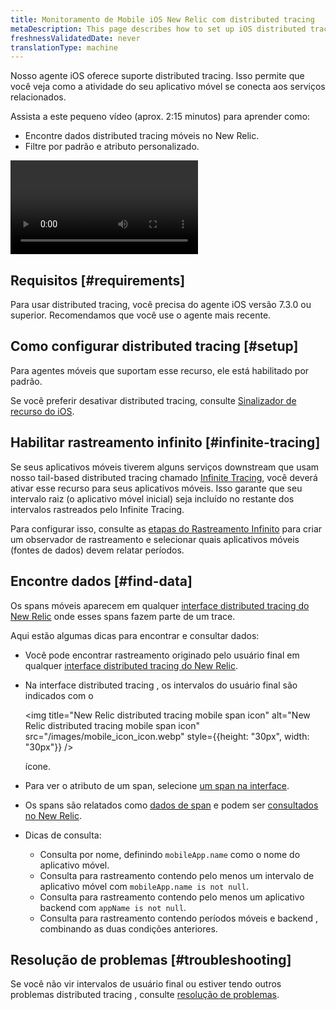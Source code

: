 ```yaml
---
title: Monitoramento de Mobile iOS New Relic com distributed tracing
metaDescription: This page describes how to set up iOS distributed tracing.
freshnessValidatedDate: never
translationType: machine
---
```


Nosso agente iOS oferece suporte distributed tracing. Isso permite que você veja como a atividade do seu aplicativo móvel se conecta aos serviços relacionados.

Assista a este pequeno vídeo (aprox. 2:15 minutos) para aprender como:

* Encontre dados distributed tracing móveis no New Relic.
* Filtre por padrão e atributo personalizado.

<Video
  id="tkAxeE5cT2Q"
  type="youtube"
/>

## Requisitos [#requirements]

Para usar distributed tracing, você precisa do agente iOS versão 7.3.0 ou superior. Recomendamos que você use o agente mais recente.

## Como configurar distributed tracing [#setup]

Para agentes móveis que suportam esse recurso, ele está habilitado por padrão.

Se você preferir desativar distributed tracing, consulte [Sinalizador de recurso do iOS](/docs/mobile-monitoring/new-relic-mobile-ios/api-guides/ios-agent-configuration-feature-flags/#dt).

## Habilitar rastreamento infinito [#infinite-tracing]

Se seus aplicativos móveis tiverem alguns serviços downstream que usam nosso tail-based distributed tracing chamado [Infinite Tracing](/docs/distributed-tracing/infinite-tracing/introduction-infinite-tracing), você deverá ativar esse recurso para seus aplicativos móveis. Isso garante que seu intervalo raiz (o aplicativo móvel inicial) seja incluído no restante dos intervalos rastreados pelo Infinite Tracing.

Para configurar isso, consulte as [etapas do Rastreamento Infinito](/docs/distributed-tracing/infinite-tracing/set-trace-observer) para criar um observador de rastreamento e selecionar quais aplicativos móveis (fontes de dados) devem relatar períodos.

## Encontre dados [#find-data]

Os spans móveis aparecem em qualquer [interface distributed tracing do New Relic](/docs/understand-dependencies/distributed-tracing/ui-data/additional-distributed-tracing-features-new-relic-one/) onde esses spans fazem parte de um trace.

Aqui estão algumas dicas para encontrar e consultar dados:

* Você pode encontrar rastreamento originado pelo usuário final em qualquer [interface distributed tracing do New Relic](/docs/understand-dependencies/distributed-tracing/ui-data/additional-distributed-tracing-features-new-relic-one).

* Na interface distributed tracing , os intervalos do usuário final são indicados com o

  <img
    title="New Relic distributed tracing mobile span icon"
    alt="New Relic distributed tracing mobile span icon"
    src="/images/mobile_icon_icon.webp"
    style={{height: "30px", width: "30px"}}
  />

  ícone.

* Para ver o atributo de um span, selecione [um span na interface](/docs/apm/distributed-tracing/ui-data/understand-use-distributed-tracing-data#span-details).

* Os spans são relatados como [dados de span](/attribute-dictionary/?event=Span) e podem ser [consultados no New Relic](/docs/using-new-relic/data/understand-data/query-new-relic-data).

* Dicas de consulta:

  * Consulta por nome, definindo `mobileApp.name` como o nome do aplicativo móvel.
  * Consulta para rastreamento contendo pelo menos um intervalo de aplicativo móvel com `mobileApp.name is not null`.
  * Consulta para rastreamento contendo pelo menos um aplicativo backend com `appName is not null`.
  * Consulta para rastreamento contendo períodos móveis e backend , combinando as duas condições anteriores.

## Resolução de problemas [#troubleshooting]

Se você não vir intervalos de usuário final ou estiver tendo outros problemas distributed tracing , consulte [resolução de problemas](/docs/apm/distributed-tracing/troubleshooting/troubleshooting-missing-trace-data).
